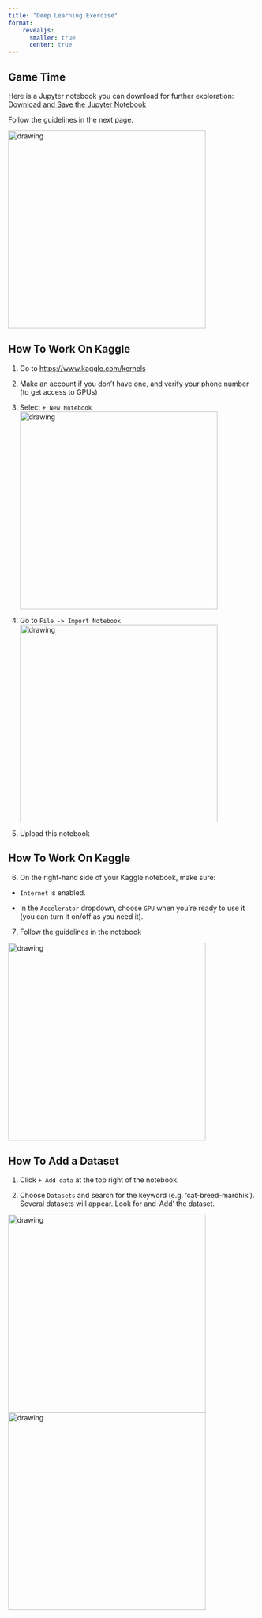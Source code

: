 ```yaml
---
title: "Deep Learning Exercise"
format: 
    revealjs:
      smaller: true
      center: true
---
```


## Game Time

Here is a Jupyter notebook you can download for further exploration:
[Download and Save the Jupyter Notebook](downloads/exercise-02-deep-learning.ipynb){.btn .btn-primary}

Follow the guidelines in the next page.

<img src="img/save_notebook.png" alt="drawing" width="400"/>

## How To Work On Kaggle

1. Go to [https://www.kaggle.com/kernels](https://www.kaggle.com/kernels)
2. Make an account if you don't have one, and verify your phone number (to get access to GPUs)
3. Select `+ New Notebook`
<img src="img/create_notebook.png" alt="drawing" width="400"/>

4. Go to `File -> Import Notebook`
<img src="img/import_notebook.png" alt="drawing" width="400"/>

5. Upload this notebook


## How To Work On Kaggle

6. On the right-hand side of your Kaggle notebook, make sure:
  - `Internet` is enabled.
  
  - In the `Accelerator` dropdown, choose `GPU` when you're ready to use it (you can turn it on/off as you need it).

7. Follow the guidelines in the notebook

<img src="img/notebook_options.png" alt="drawing" width="400"/>

## How To Add a Dataset

1. Click `+ Add data` at the top right of the notebook.

2. Choose `Datasets` and search for the keyword (e.g. 'cat-breed-mardhik'). Several datasets will appear. Look for and 'Add' the dataset.

<img src="img/add_data1.png" alt="drawing" width="400"/>
<img src="img/add_data2.png" alt="drawing" width="400"/>